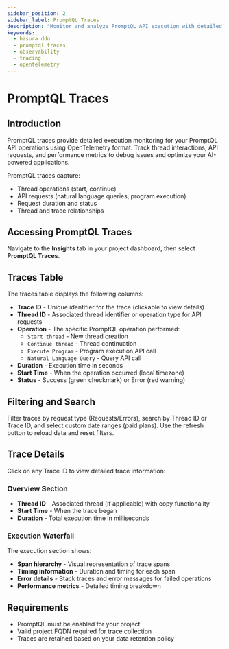 ```yaml
---
sidebar_position: 2
sidebar_label: PromptQL Traces
description: "Monitor and analyze PromptQL API execution with detailed OpenTelemetry tracing"
keywords:
  - hasura ddn
  - promptql traces
  - observability
  - tracing
  - opentelemetry
---
```



# PromptQL Traces

## Introduction

PromptQL traces provide detailed execution monitoring for your PromptQL API operations using OpenTelemetry format. Track thread interactions, API requests, and performance metrics to debug issues and optimize your AI-powered applications.

PromptQL traces capture:
- Thread operations (start, continue)
- API requests (natural language queries, program execution)
- Request duration and status
- Thread and trace relationships

## Accessing PromptQL Traces

Navigate to the **Insights** tab in your project dashboard, then select **PromptQL Traces**.

## Traces Table

<Thumbnail
  src="/img/observability/promptql-traces-observability.png"
  alt="PromptQL Traces Table"
  width="1000px"
/>

The traces table displays the following columns:

- **Trace ID** - Unique identifier for the trace (clickable to view details)
- **Thread ID** - Associated thread identifier or operation type for API requests
- **Operation** - The specific PromptQL operation performed:
  - `Start thread` - New thread creation
  - `Continue thread` - Thread continuation
  - `Execute Program` - Program execution API call
  - `Natural Language Query` - Query API call
- **Duration** - Execution time in seconds
- **Start Time** - When the operation occurred (local timezone)
- **Status** - Success (green checkmark) or Error (red warning)

## Filtering and Search

Filter traces by request type (Requests/Errors), search by Thread ID or Trace ID, and select custom date ranges (paid plans). Use the refresh button to reload data and reset filters.

## Trace Details

Click on any Trace ID to view detailed trace information:

<Thumbnail
  src="/img/observability/promptql-trace-detail-observability.png"
  alt="PromptQL Trace Details"
  width="1000px"
/>

### Overview Section
- **Thread ID** - Associated thread (if applicable) with copy functionality
- **Start Time** - When the trace began
- **Duration** - Total execution time in milliseconds

### Execution Waterfall
The execution section shows:
- **Span hierarchy** - Visual representation of trace spans
- **Timing information** - Duration and timing for each span
- **Error details** - Stack traces and error messages for failed operations
- **Performance metrics** - Detailed timing breakdown

## Requirements

- PromptQL must be enabled for your project
- Valid project FQDN required for trace collection
- Traces are retained based on your data retention policy
